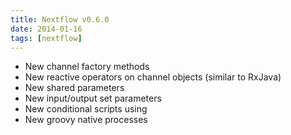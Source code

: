 ```yaml
---
title: Nextflow v0.6.0
date: 2014-01-16
tags: [nextflow]
---
```


- New channel factory methods
- New reactive operators on channel objects (similar to RxJava)
- New shared parameters
- New input/output set parameters
- New conditional scripts using
- New groovy native processes
